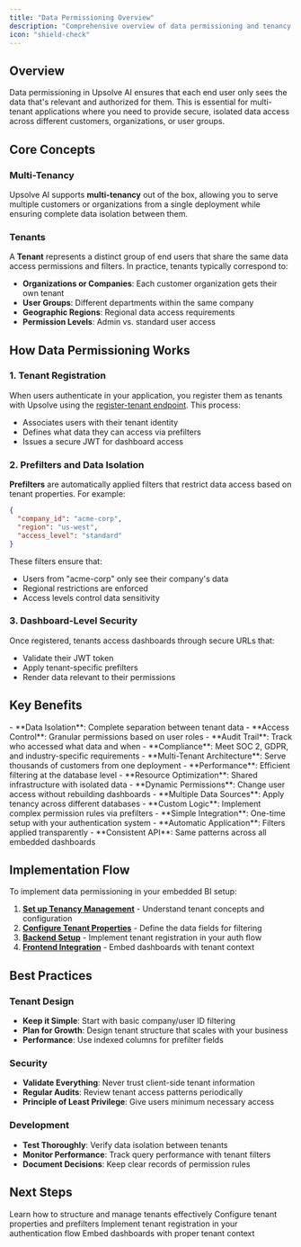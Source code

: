 ```yaml
---
title: "Data Permissioning Overview"
description: "Comprehensive overview of data permissioning and tenancy in Upsolve embedded BI"
icon: "shield-check"
---
```


## Overview

Data permissioning in Upsolve AI ensures that each end user only sees the data that's relevant and authorized for them. This is essential for multi-tenant applications where you need to provide secure, isolated data access across different customers, organizations, or user groups.

## Core Concepts

### Multi-Tenancy
Upsolve AI supports **multi-tenancy** out of the box, allowing you to serve multiple customers or organizations from a single deployment while ensuring complete data isolation between them.

### Tenants

A **Tenant** represents a distinct group of end users that share the same data access permissions and filters. In practice, tenants typically correspond to:

- **Organizations or Companies**: Each customer organization gets their own tenant
- **User Groups**: Different departments within the same company
- **Geographic Regions**: Regional data access requirements
- **Permission Levels**: Admin vs. standard user access

## How Data Permissioning Works

### 1. Tenant Registration
When users authenticate in your application, you register them as tenants with Upsolve using the [register-tenant endpoint](/api-reference/endpoint/register-tenant-to-upsolve). This process:

- Associates users with their tenant identity
- Defines what data they can access via prefilters
- Issues a secure JWT for dashboard access

### 2. Prefilters and Data Isolation
**Prefilters** are automatically applied filters that restrict data access based on tenant properties. For example:

```json
{
  "company_id": "acme-corp",
  "region": "us-west",
  "access_level": "standard"
}
```

These filters ensure that:
- Users from "acme-corp" only see their company's data
- Regional restrictions are enforced
- Access levels control data sensitivity

### 3. Dashboard-Level Security
Once registered, tenants access dashboards through secure URLs that:
- Validate their JWT token
- Apply tenant-specific prefilters
- Render data relevant to their permissions

## Key Benefits

<AccordionGroup>
  <Accordion title="Security & Compliance">
    - **Data Isolation**: Complete separation between tenant data
    - **Access Control**: Granular permissions based on user roles
    - **Audit Trail**: Track who accessed what data and when
    - **Compliance**: Meet SOC 2, GDPR, and industry-specific requirements
  </Accordion>

  <Accordion title="Scalability">
    - **Multi-Tenant Architecture**: Serve thousands of customers from one deployment
    - **Performance**: Efficient filtering at the database level
    - **Resource Optimization**: Shared infrastructure with isolated data
  </Accordion>

  <Accordion title="Flexibility">
    - **Dynamic Permissions**: Change user access without rebuilding dashboards
    - **Multiple Data Sources**: Apply tenancy across different databases
    - **Custom Logic**: Implement complex permission rules via prefilters
  </Accordion>

  <Accordion title="Developer Experience">
    - **Simple Integration**: One-time setup with your authentication system
    - **Automatic Application**: Filters applied transparently
    - **Consistent API**: Same patterns across all embedded dashboards
  </Accordion>
</AccordionGroup>

## Implementation Flow

To implement data permissioning in your embedded BI setup:

1. **[Set up Tenancy Management](/embedded-bi/data-permissioning/tenancy-management)** - Understand tenant concepts and configuration
2. **[Configure Tenant Properties](/embedded-bi/data-permissioning/tenant-properties)** - Define the data fields for filtering
3. **[Backend Setup](/embedded-bi/deploy-dashboards/backend-setup)** - Implement tenant registration in your auth flow
4. **[Frontend Integration](/embedded-bi/deploy-dashboards/frontend-setup)** - Embed dashboards with tenant context

## Best Practices

### Tenant Design
- **Keep it Simple**: Start with basic company/user ID filtering
- **Plan for Growth**: Design tenant structure that scales with your business
- **Performance**: Use indexed columns for prefilter fields

### Security
- **Validate Everything**: Never trust client-side tenant information
- **Regular Audits**: Review tenant access patterns periodically
- **Principle of Least Privilege**: Give users minimum necessary access

### Development
- **Test Thoroughly**: Verify data isolation between tenants
- **Monitor Performance**: Track query performance with tenant filters
- **Document Decisions**: Keep clear records of permission rules

## Next Steps

<CardGroup cols={2}>
  <Card
    title="Tenancy Management"
    icon="users"
    href="/embedded-bi/data-permissioning/tenancy-management"
  >
    Learn how to structure and manage tenants effectively
  </Card>
  <Card
    title="Tenant Properties"
    icon="gear"
    href="/embedded-bi/data-permissioning/tenant-properties"
  >
    Configure tenant properties and prefilters
  </Card>
  <Card
    title="Backend Setup"
    icon="server"
    href="/embedded-bi/deploy-dashboards/backend-setup"
  >
    Implement tenant registration in your authentication flow
  </Card>
  <Card
    title="Frontend Setup"
    icon="code"
    href="/embedded-bi/deploy-dashboards/frontend-setup"
  >
    Embed dashboards with proper tenant context
  </Card>
</CardGroup>
